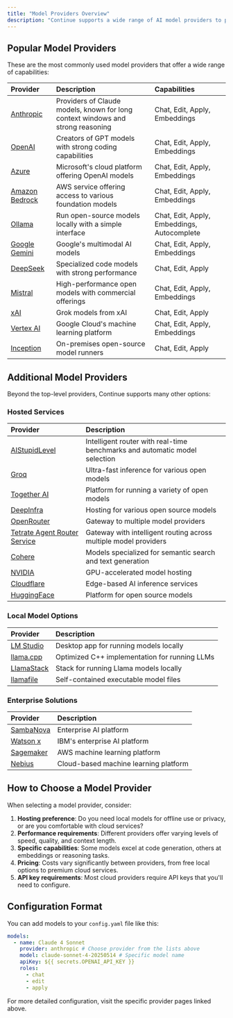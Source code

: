 ```yaml
---
title: "Model Providers Overview"
description: "Continue supports a wide range of AI model providers to power different features like chat, code editing, autocompletion, and embeddings. This overview helps you navigate through the available options and find the right provider for your needs."
---
```


## Popular Model Providers

These are the most commonly used model providers that offer a wide range of capabilities:

| Provider                                                       | Description                                                                     | Capabilities                                |
| :------------------------------------------------------------- | :------------------------------------------------------------------------------ | :------------------------------------------ |
| [Anthropic](/customize/model-providers/top-level/anthropic)    | Providers of Claude models, known for long context windows and strong reasoning | Chat, Edit, Apply, Embeddings               |
| [OpenAI](/customize/model-providers/top-level/openai)          | Creators of GPT models with strong coding capabilities                          | Chat, Edit, Apply, Embeddings               |
| [Azure](/customize/model-providers/top-level/azure)            | Microsoft's cloud platform offering OpenAI models                               | Chat, Edit, Apply, Embeddings               |
| [Amazon Bedrock](/customize/model-providers/top-level/bedrock) | AWS service offering access to various foundation models                        | Chat, Edit, Apply, Embeddings               |
| [Ollama](/customize/model-providers/top-level/ollama)          | Run open-source models locally with a simple interface                          | Chat, Edit, Apply, Embeddings, Autocomplete |
| [Google Gemini](/customize/model-providers/top-level/gemini)   | Google's multimodal AI models                                                   | Chat, Edit, Apply, Embeddings               |
| [DeepSeek](/customize/model-providers/more/deepseek)           | Specialized code models with strong performance                                 | Chat, Edit, Apply                           |
| [Mistral](/customize/model-providers/more/mistral)             | High-performance open models with commercial offerings                          | Chat, Edit, Apply, Embeddings               |
| [xAI](/customize/model-providers/more/xAI)                     | Grok models from xAI                                                            | Chat, Edit, Apply                           |
| [Vertex AI](/customize/model-providers/top-level/vertexai)     | Google Cloud's machine learning platform                                        | Chat, Edit, Apply, Embeddings               |
| [Inception](/customize/model-providers/top-level/inception)    | On-premises open-source model runners                                           | Chat, Edit, Apply                           |

## Additional Model Providers

Beyond the top-level providers, Continue supports many other options:

### Hosted Services

| Provider                                                               | Description                                                |
| :--------------------------------------------------------------------- | :--------------------------------------------------------- |
| [AIStupidLevel](/customize/model-providers/more/aistupidlevel)         | Intelligent router with real-time benchmarks and automatic model selection |
| [Groq](/customize/model-providers/more/groq)                           | Ultra-fast inference for various open models               |
| [Together AI](/customize/model-providers/more/together)                | Platform for running a variety of open models              |
| [DeepInfra](/customize/model-providers/more/deepinfra)                 | Hosting for various open source models                     |
| [OpenRouter](/customize/model-providers/top-level/openrouter)          | Gateway to multiple model providers                        |
| [Tetrate Agent Router Service](/customize/model-providers/top-level/tetrate_agent_router_service) | Gateway with intelligent routing across multiple model providers |
| [Cohere](/customize/model-providers/more/cohere)                       | Models specialized for semantic search and text generation |
| [NVIDIA](/customize/model-providers/more/nvidia)                       | GPU-accelerated model hosting                              |
| [Cloudflare](/customize/model-providers/more/cloudflare)               | Edge-based AI inference services                           |
| [HuggingFace](/customize/model-providers/more/huggingfaceinferenceapi) | Platform for open source models                            |

### Local Model Options

| Provider                                                 | Description                                   |
| :------------------------------------------------------- | :-------------------------------------------- |
| [LM Studio](/customize/model-providers/top-level/lmstudio) | Desktop app for running models locally        |
| [llama.cpp](/customize/model-providers/more/llamacpp)    | Optimized C++ implementation for running LLMs |
| [LlamaStack](/customize/model-providers/more/llamastack) | Stack for running Llama models locally        |
| [llamafile](/customize/model-providers/more/llamafile)   | Self-contained executable model files         |

### Enterprise Solutions

| Provider                                               | Description                           |
| :----------------------------------------------------- | :------------------------------------ |
| [SambaNova](/customize/model-providers/more/SambaNova) | Enterprise AI platform                |
| [Watson x](/customize/model-providers/more/watsonx)    | IBM's enterprise AI platform          |
| [Sagemaker](/customize/model-providers/more/sagemaker) | AWS machine learning platform         |
| [Nebius](/customize/model-providers/more/nebius)       | Cloud-based machine learning platform |

## How to Choose a Model Provider

When selecting a model provider, consider:

1. **Hosting preference**: Do you need local models for offline use or privacy, or are you comfortable with cloud services?
2. **Performance requirements**: Different providers offer varying levels of speed, quality, and context length.
3. **Specific capabilities**: Some models excel at code generation, others at embeddings or reasoning tasks.
4. **Pricing**: Costs vary significantly between providers, from free local options to premium cloud services.
5. **API key requirements**: Most cloud providers require API keys that you'll need to configure.

## Configuration Format

You can add models to your `config.yaml` file like this:

```yaml
models:
  - name: Claude 4 Sonnet
    provider: anthropic # Choose provider from the lists above
    model: claude-sonnet-4-20250514 # Specific model name
    apiKey: ${{ secrets.OPENAI_API_KEY }}
    roles:
      - chat
      - edit
      - apply
```

For more detailed configuration, visit the specific provider pages linked above.
